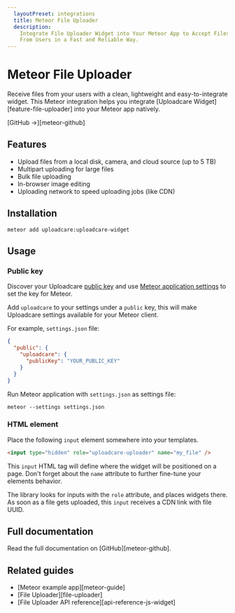 ```yaml
---
  layoutPreset: integrations
  title: Meteor File Uploader
  description:
    Integrate File Uploader Widget into Your Meteor App to Accept Files
    From Users in a Fast and Reliable Way.
---
```


# Meteor File Uploader

Receive files from your users with a clean, lightweight and easy-to-integrate
widget. This Meteor integration helps you integrate
[Uploadcare Widget][feature-file-uploader] into your Meteor app natively.

[GitHub &rarr;][meteor-github]

## Features

* Upload files from a local disk, camera, and cloud source (up to 5 TB)
* Multipart uploading for large files
* Bulk file uploading
* In-browser image editing
* Uploading network to speed uploading jobs (like CDN)

## Installation

`meteor add uploadcare:uploadcare-widget`

## Usage
### Public key

Discover your Uploadcare
[public key](https://uploadcare.com/documentation/keys/)
and use
[Meteor application settings](https://guide.meteor.com/deployment.html#environment)
to set the key for Meteor.

Add `uploadcare` to your settings under a `public` key, this will make
Uploadcare settings available for your Meteor client.

For example, `settings.json` file:

```json
{
  "public": {
    "uploadcare": {
      "publicKey": "YOUR_PUBLIC_KEY"
    }
  }
}
```

Run Meteor application with `settings.json` as settings file:

```
meteor --settings settings.json
```

### HTML element

Place the following `input` element somewhere into your templates.

```html
<input type="hidden" role="uploadcare-uploader" name="my_file" />
```

This `input` HTML tag will define where the widget will be positioned on a page.
Don't forget about the `name` attribute to further fine-tune your elements
behavior.

The library looks for inputs with the `role` attribute, and places widgets
there. As soon as a file gets uploaded, this `input` receives a CDN link with
file UUID.

## Full documentation

Read the full documentation on [GitHub][meteor-github].

## Related guides

* [Meteor example app][meteor-guide]
* [File Uploader][file-uploader]
* [File Uploader API reference][api-reference-js-widget]
